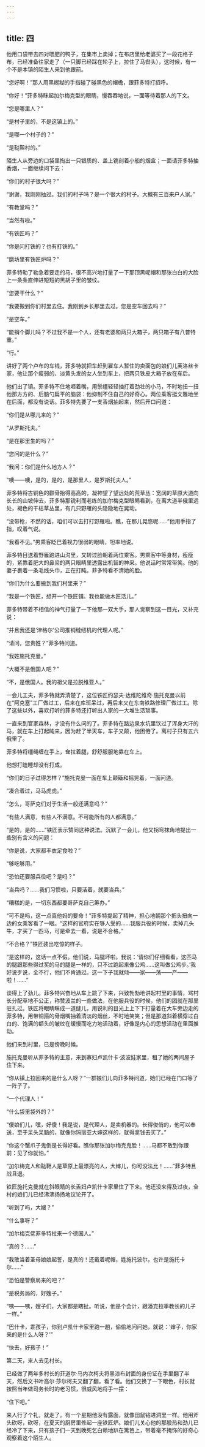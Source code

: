```yaml
---
---
---
```

title: 四
---




他用口袋带去四对喂肥的鸭子，在集市上卖掉；在布店里给老婆买了一段花格子布，已经准备往家走了（一只脚已经踩在轮子上，拉住了马辔头），这时候，有一个不是本镇的陌生人来到他跟前。

“您好啊！”那人用黑糊糊的手指碰了碰黑色的帽檐，跟菲多特打招呼。

“你好！”菲多特眯起加尔梅克型的眼睛，慢吞吞地说，一面等待着那人的下文。

“您是哪里人？”

“是村子里的，不是这镇上的。”

“是哪一个村子的？”

“是鞑靼村的。”

陌生人从旁边的口袋里掏出一只银质的、盖上镌刻着小船的烟盒；一面请菲多特抽香烟，一面继续问下去：

“你们的村子很大吗？”

“谢谢，我刚刚抽过。我们的村子吗？是一个很大的村子。大概有三百来户人家。”

“有教堂吗？”

“当然有啦。”

“有铁匠吗？”

“你是问打铁的？也有打铁的。”

“磨坊里有铁匠炉吗？”

菲多特勒了勒急着要走的马，很不高兴地打量了一下那顶黑呢帽和那张白白的大脸上一条条直伸进短短的黑胡子里的皱纹。

“您要干什么？”

“我要搬到你们村里去住。我刚到乡长那里去过。您是空车回去吗？”

“是空车。”

“能捎个脚儿吗？不过我不是一个人，还有老婆和两只大箱子，两只箱子有八普特重。”

“行。”

讲好了两个卢布的车钱，菲多特就把车赶到雇车人暂住的卖面包的娘们儿芙洛丝卡家，他让那个瘦弱的、淡黄头发的女人坐到车上，把两只铁皮大箱子放在车后。

他们出了镇。菲多特不住地咂着嘴，用鬃缰轻轻抽打着劲壮的小马，不时地扭一扭他那方方的、后脑勺扁平的脑袋：他抑制不住自己的好奇心。两位乘客挺文雅地坐在后面，都没有说话。菲多特先要了一支香烟抽起来，然后开口问道：

“你们是从哪儿来的？”

“从罗斯托夫。”

“是在那里生的吗？”

“您问的是什么？”

“我问：你们是什么地方人？”

“噢——噢，是的，是的，是那里人，是罗斯托夫人。”

菲多特将古铜色的颧骨抬得高高的，凝神望了望远处的荒草丛：宽阔的草原大道向长长的山坡伸去，菲多特那锐利而老练的加尔梅克型眼睛看到，在离大道半俄里远处，褐色的干枯草丛里，有几只野雁的头隐隐地在晃动。

“没带枪，不然的话，咱们可以去打打野雁啦。瞧，在那儿晃悠呢……”他用手指了指，叹着气说。

“我看不见。”男乘客眨巴着视力很弱的眼睛，坦率地说。

菲多特目送着野雁跑进山沟里，又转过脸朝着两位乘客。男乘客中等身材，瘦瘦的，紧靠着肥大的鼻梁的两只眼睛里透露出机智的神采。他说话时常常带笑。他的妻子裹着一条毛线头巾，正在打盹。菲多特看不清她的脸。

“你们为什么要搬到我们村里来？”

“我是一个铁匠，想开一个铁匠铺。我也能做木匠活儿。”

菲多特带着不相信的神气打量了一下他那一双大手，那人觉察到这一目光，又补充说：

“并且我还是‘津格尔’公司推销缝纫机的代理人呢。”

“请问，您贵姓？”菲多特问道。

“我姓施托克曼。”

“大概不是俄国人吧？”

“不，是俄国人。我的祖父是拉脱维亚人。”

一会儿工夫，菲多特就弄清楚了，这位铁匠约瑟夫·达维陀维奇·施托克曼以前在“阿克塞”工厂做过工，后来在库班呆过，再后来又在东南铁路修理厂做过工。除了这些以外，喜欢打听的菲多特还打听出人家的一大堆生活琐事。

一直来到官家森林，才没有什么问的了。菲多特在路边泉水坑里饮过了浑身大汗的马，就在车上打起盹来，因为赶了半天车，车子又颠，他困倦了。离村子只有五六俄里了。

菲多特将缰绳缠在手上，耷拉着腿，舒舒服服地靠在车上。

他想打瞌睡却没有打成。

“你们的日子过得怎样？”施托克曼一面在车上颠簸和摇晃着，一面问道。

“凑合着过，马马虎虎。”

“怎么，哥萨克们对于生活一般还满意吗？”

“有些人满意，有些人不满意。不可能所有的人都满意。”

“是的，是的……”铁匠表示赞同这种说法。沉默了一会儿，他又拐弯抹角地提出一些别有含义的问题：

“你是说，大家都丰衣足食啦？”

“够吃够用。”

“恐怕还要服兵役吧？是吗？”

“当兵吗？……我们习惯啦，只要活着，就要当兵。”

“糟糕的是，一切东西都要哥萨克自己筹办。”

“可不是吗，这一点真他妈的要命！”菲多特提起了精神，担心地朝那个把头扭向一边的女乘客看了一眼。“这样的官府实在够人受的……我服兵役的时候，卖掉几头牛，才买了一匹马，可是牵去一看，说是不合格。”

“不合格？”铁匠装出吃惊的样子。

“是这样的，这话一点不假。他们说，马腿坏啦。我说：‘请你们仔细看看，这匹马的腿跟那些得过奖的马的腿是一样的，只不过跑起来像公鸡……这叫做公鸡步。’我好说歹说，全不行，他们不肯通过。这一下子我就倾——家——荡——产——啦！……”

谈得上了劲儿。菲多特兴奋地从车上跳了下来，兴致勃勃地讲起村里的事情，骂村长分配草地不公正，称赞波兰的一些做法，在他服兵役的时候，他们的团就在那里驻扎过。铁匠将眼睛眯成一道缝儿，用锐利的目光上上下下打量着在大车旁边走的菲多特，用带铜箍的骨烟嘴抽着清淡的烟丝，不时地笑笑；但是那道斜着横穿过白白的、饱满的额头的皱纹在缓慢而吃力地活动着，好像是内心的思想活动在里面推动。

他们来到村里，已是傍晚时候。

施托克曼听从菲多特的主意，来到寡妇卢凯什卡·波波娃家里，租了她的两间屋子住下来。

“你从镇上拉回来的是什么人呀？”一群娘们儿向菲多特问道，她们已经在门口等了一阵子了。

“一个代理人！”

“什么袋里袋外的？”

“傻娘们儿，嘿，好傻！我是说，是代理人，是卖机器的。长得俊俏的，他可以奉送，至于呆头呆脑的，就像你玛丽亚大婶这样的，就得拿钱去买了。”

“你这个蟹爪子鬼倒是长得好看。瞧你那张加尔梅克鬼脸！……马都不敢到你跟前：见了你就怕。”

“加尔梅克人和鞑靼人是草原上最漂亮的人，大婶儿，你可没法比！……”菲多特且战且退。

铁匠施托克曼就在斜眼睛的长舌妇卢凯什卡家里住了下来。他还没来得及过夜，全村的娘们儿已经沸沸扬扬地议论开了。

“听到了吗，大嫂？”

“什么事呀？”

“加尔梅克佬菲多特拉来一个德国人。”

“真的？……”

“我敢当着圣母娘娘起誓，是真的！还戴着呢帽，姓施托波尔，也许是施托卡尔……”

“恐怕是警察局来的吧？”

“是税务局的，好嫂子。”

“咦——咦，嫂子们，大家都是瞎扯。听说，他是个会计，跟潘克拉季教长的儿子一样。”

“巴什卡，乖孩子，你到卢凯什卡家里跑一趟，偷偷地问问她，就说：‘婶子，你家来的是什么人呀？’”

“快去，好孩子！”

第二天，来人去见村长。

已经做了两年多村长的菲道尔·马内次柯夫将黑漆布封面的身份证在手里翻了半天，然后文书叶高尔·莎尔柯夫又翻了翻，看了看。他们交换了一下眼色，村长就按照当年做司务长时的老习惯，很威风地将手一摆：

“住下吧。”

来人行了个礼，就走了。有一个星期他没有露面，就像田鼠钻进洞里一样。他用斧头砍呀，砍呀，在夏天的厨房里修起一座铁匠炉。娘们儿关心他的那股热和劲儿已经冷了下来，只有孩子们一天到晚死乞白赖地趴在篱笆上，带着毫不掩饰的好奇心观察着这个陌生人。